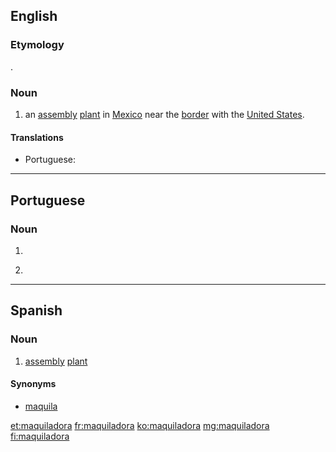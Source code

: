 ==English==

===Etymology===
{{borrowing|es|lang=en}}.

===Noun===
{{wikipedia}}
{{en-noun}}

# an [[assembly]] [[plant]] in [[Mexico]] near the [[border]] with the [[United States]].

====Translations====
{{trans-top|an assembly plant in Mexico near the border with the United States}}
* Portuguese: {{t|pt|maquiladora|f}}
{{trans-mid}}
{{trans-bottom}}

----

==Portuguese==

===Noun===
{{pt-noun|f}}

# {{feminine of|maquilador|lang=pt}}
# {{l|en|maquiladora}} {{gloss|an assembly plant in Mexico near the border with the United States}}

{{catlangcode|pt|Industries}}

----

==Spanish==

===Noun===
{{es-noun|f}}

# [[assembly]] [[plant]]

====Synonyms====
* [[maquila]]

[[et:maquiladora]]
[[fr:maquiladora]]
[[ko:maquiladora]]
[[mg:maquiladora]]
[[fi:maquiladora]]